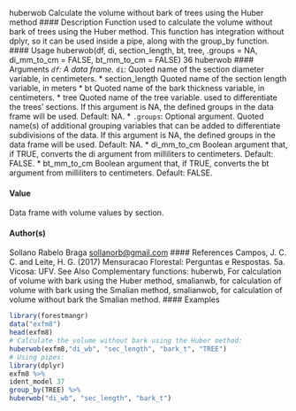 huberwob Calculate the volume without bark of trees using the Huber method
#### Description
Function used to calculate the volume without bark of trees using the Huber method. This function
has integration without dplyr, so it can be used inside a pipe, along with the group_by function.
#### Usage
huberwob(df, di, section_length, bt, tree, .groups = NA,
di_mm_to_cm = FALSE, bt_mm_to_cm = FALSE)
36 huberwob
#### Arguments 
*``df``: A data frame.
* ``di``: Quoted name of the section diameter variable, in centimeters.
* section_length Quoted name of the section length variable, in meters
* bt Quoted name of the bark thickness variable, in centimeters.
* tree Quoted name of the tree variable. used to differentiate the trees’ sections. If this argument is NA, the defined groups in the data frame will be used. Default: NA.
* ``.groups``: Optional argument. Quoted name(s) of additional grouping variables that can be added to differentiate subdivisions of the data. If this argument is NA, the defined
groups in the data frame will be used. Default: NA.
* di_mm_to_cm Boolean argument that, if TRUE, converts the di argument from milliliters to centimeters. Default: FALSE.
* bt_mm_to_cm Boolean argument that, if TRUE, converts the bt argument from milliliters to centimeters. Default: FALSE.

#### Value
Data frame with volume values by section.

#### Author(s)
Sollano Rabelo Braga <sollanorb@gmail.com>
#### References
Campos, J. C. C. and Leite, H. G. (2017) Mensuracao Florestal: Perguntas e Respostas. 5a. Vicosa:
UFV.
See Also
Complementary functions: huberwb, For calculation of volume with bark using the Huber method,
smalianwb, for calculation of volume with bark using the Smalian method, smalianwob, for calculation
of volume without bark the Smalian method.
#### Examples
```r
library(forestmangr)
data("exfm8")
head(exfm8)
# Calculate the volume without bark using the Huber method:
huberwob(exfm8,"di_wb", "sec_length", "bark_t", "TREE")
# Using pipes:
library(dplyr)
exfm8 %>%
ident_model 37
group_by(TREE) %>%
huberwob("di_wb", "sec_length", "bark_t")
```
